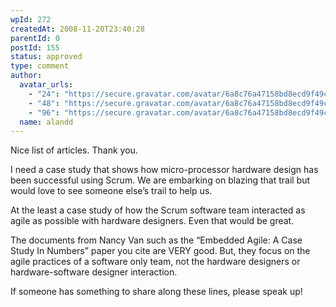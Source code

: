 ```yaml
---
wpId: 272
createdAt: 2008-11-20T23:40:28
parentId: 0
postId: 155
status: approved
type: comment
author:
  avatar_urls:
    - "24": "https://secure.gravatar.com/avatar/6a8c76a47158bd8ecd9f49c30afac061?s=24&d=mm&r=g"
    - "48": "https://secure.gravatar.com/avatar/6a8c76a47158bd8ecd9f49c30afac061?s=48&d=mm&r=g"
    - "96": "https://secure.gravatar.com/avatar/6a8c76a47158bd8ecd9f49c30afac061?s=96&d=mm&r=g"
  name: alandd
---
```


Nice list of articles. Thank you.

I need a case study that shows how micro-processor hardware design has been successful using Scrum. We are embarking on blazing that trail but would love to see someone else’s trail to help us.

At the least a case study of how the Scrum software team interacted as agile as possible with hardware designers. Even that would be great.

The documents from Nancy Van such as the “Embedded Agile: A Case Study In Numbers” paper you cite are VERY good. But, they focus on the agile practices of a software only team, not the hardware designers or hardware-software designer interaction.

If someone has something to share along these lines, please speak up!